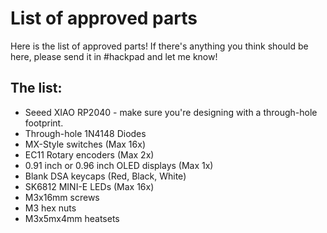 # List of approved parts

Here is the list of approved parts! If there's anything you think should be here, please send it in #hackpad and let me know!


## The list:

- Seeed XIAO RP2040 - make sure you're designing with a through-hole footprint.
- Through-hole 1N4148 Diodes
- MX-Style switches (Max 16x)
- EC11 Rotary encoders (Max 2x)
- 0.91 inch or 0.96 inch OLED displays (Max 1x)
- Blank DSA keycaps (Red, Black, White)
- SK6812 MINI-E LEDs (Max 16x)
- M3x16mm screws
- M3 hex nuts
- M3x5mx4mm heatsets